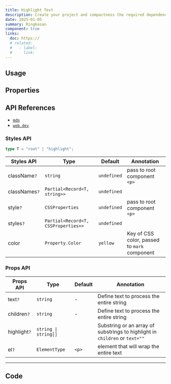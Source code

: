 ```yaml
---
title: Highlight Text
description: Create your project and compactness the required dependencies.
date: 2025-01-05
summary: Ringkasan
component: true
links:
  doc: https://
  # related:
  #   - label:
  #     link:
---
```


## Usage

<HighlightDemosUsage />

## Properties

<HighlightDemosConfigurator />

## API References

- [`mdn`](https://developer.mozilla.org/en-US/docs/Web/HTML/Element/mark)
- [`web.dev`](https://web.dev/articles/light-dark#practical_application)

### Styles API

```ts
type T = "root" | "highlight";
```

| Styles API    | Type                                | Default     | Annotation                                   |
| ------------- | ----------------------------------- | ----------- | -------------------------------------------- |
| className`?`  | `string`                            | `undefined` | pass to root component `<p>`                 |
| classNames`?` | `Partial<Record<T, string>>`        | `undefined` |                                              |
| style`?`      | `CSSProperties`                     | `undefined` | pass to root component `<p>`                 |
| styles`?`     | `Partial<Record<T, CSSProperties>>` | `undefined` |                                              |
| color         | `Property.Color`                    | `yellow`    | Key of CSS color, passed to `mark` component |

### Props API

| Props API    | Type                 | Default | Annotation                                                                  |
| ------------ | -------------------- | ------- | --------------------------------------------------------------------------- |
| text`?`      | `string`             | -       | Define text to process the entire string                                    |
| children`?`  | `string`             | -       | Define text to process the entire string                                    |
| highlight`?` | `string \| string[]` |         | Substring or an array of substrings to highlight in `children` or `text=""` |
| el`?`        | `ElementType`        | `<p>`   | element that will wrap the entire text                                      |

---

## Code
